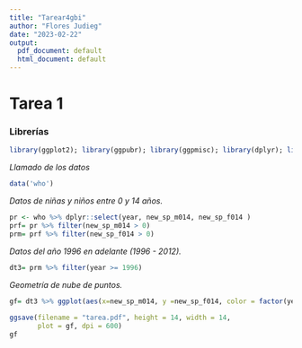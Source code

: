 ---
title: "Tarear4gbi"
author: "Flores Judieg"
date: "2023-02-22"
output:
  pdf_document: default
  html_document: default
---
# Tarea 1

### Librerías

```{r librerias}
library(ggplot2); library(ggpubr); library(ggpmisc); library(dplyr); library(tidyr)
```

*Llamado de los datos*

```{r datos}
data('who')
```

*Datos de niñas y niños entre 0 y 14 años.*

```{r 0a14}
pr <- who %>% dplyr::select(year, new_sp_m014, new_sp_f014 )
prf= pr %>% filter(new_sp_m014 > 0)
prm= prf %>% filter(new_sp_f014 > 0)
```

*Datos del año 1996 en adelante (1996 - 2012).*

```{r 1996}
dt3= prm %>% filter(year >= 1996)
```

*Geometría de nube de puntos.*

```{r TODO}
gf= dt3 %>% ggplot(aes(x=new_sp_m014, y =new_sp_f014, color = factor(year)))+ geom_point(size = 0.2) + facet_wrap(year ~. ,scales = "free") + geom_smooth(method = "lm", formula = y ~ x) + xlim(0,900) + ylim(0,1000) + labs(y= "Casos positivos de TB en niños de 0 a 14 años", x= "Casos positivos de TB en niños de 0 a 14 años") + stat_poly_eq(aes(label =  paste(..eq.label.., ..adj.rr.label.., sep = "~~~~")),
                                                                                                                                                                                                                                                                                                                                                     formula = y~x, parse = TRUE, label.x.npc= 0. , label.y.npc= 1000)
ggsave(filename = "tarea.pdf", height = 14, width = 14, 
       plot = gf, dpi = 600)
gf
```


